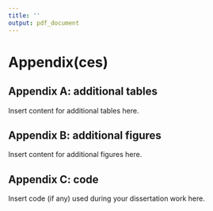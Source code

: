 ```yaml
---
title: ''
output: pdf_document
---
```

# Appendix(ces)

## Appendix A: additional tables 

Insert content for additional tables here.

\newpage

## Appendix B: additional figures

Insert content for additional figures here. 

\newpage

## Appendix C: code

Insert code (if any) used during your dissertation work here. 